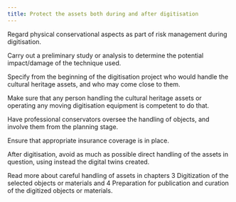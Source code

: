 ```yaml
---
title: Protect the assets both during and after digitisation
---
```

Regard physical conservational aspects as part of risk management during digitisation.

Carry out a preliminary study or analysis to determine the potential impact/damage of the technique used.

Specify from the beginning of the digitisation project who would handle the cultural heritage assets, and who may come close to them.

Make sure that any person handling the cultural heritage assets or operating any moving digitisation equipment is competent to do that.

Have professional conservators oversee the handling of objects, and involve them from the planning stage.

Ensure that appropriate insurance coverage is in place.

After digitisation, avoid as much as possible direct handling of the assets in question, using instead the digital twins created.

Read more about careful handling of assets in chapters 3 Digitization of the selected objects or materials and 4 Preparation for publication and curation of the digitized objects or materials.
